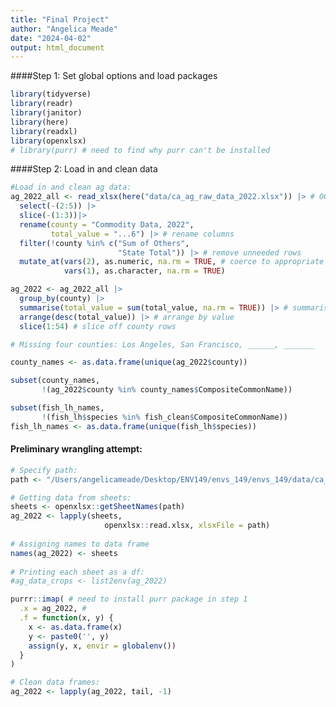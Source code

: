 ```yaml
---
title: "Final Project"
author: "Angelica Meade"
date: "2024-04-02"
output: html_document
---
```


####Step 1: Set global options and load packages
```r
library(tidyverse)
library(readr)
library(janitor)
library(here)
library(readxl)
library(openxlsx)
# library(purr) # need to find why purr can't be installed 
```

####Step 2: Load in and clean data

```r
#Load in and clean ag data:
ag_2022_all <- read_xlsx(here("data/ca_ag_raw_data_2022.xlsx")) |> # OG df
  select(-(2:5)) |> 
  slice(-(1:3))|> 
  rename(county = "Commodity Data, 2022",
         total_value = "...6") |> # rename columns
  filter(!county %in% c("Sum of Others", 
                        "State Total")) |> # remove unneeded rows
  mutate_at(vars(2), as.numeric, na.rm = TRUE, # coerce to appropriate value
            vars(1), as.character, na.rm = TRUE)

ag_2022 <- ag_2022_all |> 
  group_by(county) |> 
  summarise(total_value = sum(total_value, na.rm = TRUE)) |> # summarise command
  arrange(desc(total_value)) |> # arrange by value
  slice(1:54) # slice off county rows

# Missing four counties: Los Angeles, San Francisco, ______, _______

county_names <- as.data.frame(unique(ag_2022$county)) 

subset(county_names, 
       !(ag_2022$county %in% county_names$CompositeCommonName))

subset(fish_lh_names, 
       !(fish_lh$species %in% fish_clean$CompositeCommonName))
fish_lh_names <- as.data.frame(unique(fish_lh$species)) 
```
  
#### Preliminary wrangling attempt:
```r
# Specify path:
path <- "/Users/angelicameade/Desktop/ENV149/envs_149/envs_149/data/ca_ag_raw_data_2022.xlsx"

# Getting data from sheets: 
sheets <- openxlsx::getSheetNames(path) 
ag_2022 <- lapply(sheets, 
                     openxlsx::read.xlsx, xlsxFile = path) 
  
# Assigning names to data frame 
names(ag_2022) <- sheets 
  
# Printing each sheet as a df:
#ag_data_crops <- list2env(ag_2022)

purrr::imap( # need to install purr package in step 1
  .x = ag_2022, #
  .f = function(x, y) {
    x <- as.data.frame(x)
    y <- paste0('', y)
    assign(y, x, envir = globalenv())
  } 
) 

# Clean data frames:
ag_2022 <- lapply(ag_2022, tail, -1)
```


